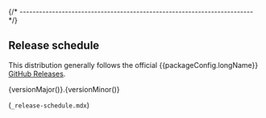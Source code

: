 

{/* ------------------------------------------------------------------------ */}

## Release schedule

This distribution generally follows the official
{{packageConfig.longName}} [GitHub Releases](TODO).

{versionMajor()}.{versionMinor()}

(`_release-schedule.mdx`)
